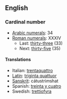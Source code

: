 ==English==
===Cardinal number===
*[[w:Arabic numerals|Arabic numerals]]: 34
*[[w:Roman numerals|Roman numerals]]: XXXIV
**Last: [[thirty-three]] (33)
**Next: [[thirty-five]] (35)

====Translations====
*Italian: [[trentaquattro]]
*[[Latin]]: [[triginta quattuor]]
*[[Sanskrit]]: cátustri''m''shat
*Spanish: [[treinta y cuatro]]
*Swedish: [[trettiofyra]]